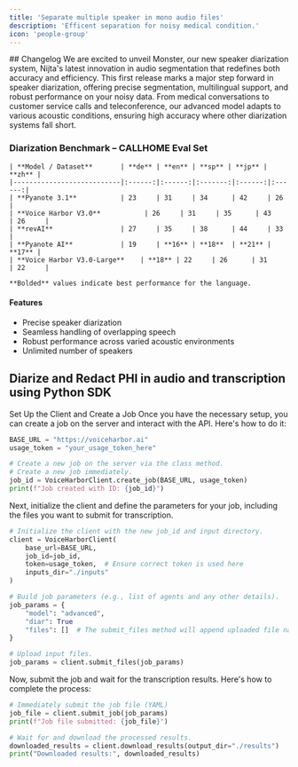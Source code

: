 ```yaml
---
title: 'Separate multiple speaker in mono audio files'
description: 'Efficent separation for noisy medical condition.'
icon: 'people-group'
---
```


<Update label="Mai 2025 Release" description="Speaker Diarization - Voice Harbor V3.0">
  ## Changelog
  We are excited to unveil Monster, our new speaker diarization system, Nijta's latest innovation in audio segmentation that redefines both accuracy and efficiency. This first release marks a major step forward in speaker diarization, offering precise segmentation, multilingual support, and robust performance on your noisy data. From medical conversations to customer service calls and teleconference, our advanced model adapts to various acoustic conditions, ensuring high accuracy where other diarization systems fall short.

  ### Diarization Benchmark – CALLHOME Eval Set
    
    | **Model / Dataset**       | **de** | **en** | **sp** | **jp** | **zh** |
    |---------------------------|:------:|:------:|:-------:|:------:|:------:|
    | **Pyanote 3.1**           | 23     | 31     | 34      | 42     | 26     |
    | **Voice Harbor V3.0**           | 26     | 31     | 35      | 43     | 26     |
    | **revAI**                 | 27     | 35     | 38      | 44     | 33     |
    | **Pyanote AI**            | 19     | **16** | **18**  | **21** | **17** |
    | **Voice Harbor V3.0-Large**    | **18** | 22     | 26      | 31     | 22     |
    
    **Bolded** values indicate best performance for the language.

  #### Features

  * Precise speaker diarization
  * Seamless handling of overlapping speech
  * Robust performance across varied acoustic environments
  * Unlimited number of speakers
</Update>

## Diarize and Redact PHI in audio and transcription using Python SDK

Set Up the Client and Create a Job
Once you have the necessary setup, you can create a job on the server and interact with the API. Here's how to do it:

```python
BASE_URL = "https://voiceharbor.ai"
usage_token = "your_usage_token_here"

# Create a new job on the server via the class method.
# Create a new job immediately.
job_id = VoiceHarborClient.create_job(BASE_URL, usage_token)
print(f"Job created with ID: {job_id}")
```
Next, initialize the client and define the parameters for your job, including the files you want to submit for transcription.

```python
# Initialize the client with the new job_id and input directory.
client = VoiceHarborClient(
    base_url=BASE_URL,
    job_id=job_id,
    token=usage_token,  # Ensure correct token is used here
    inputs_dir="./inputs"
)

# Build job parameters (e.g., list of agents and any other details).
job_params = {
    "model": "advanced",
    "diar": True
    "files": []  # The submit_files method will append uploaded file names.
}

# Upload input files.
job_params = client.submit_files(job_params)
```
Now, submit the job and wait for the transcription results. Here's how to complete the process:

```python
# Immediately submit the job file (YAML)
job_file = client.submit_job(job_params)
print(f"Job file submitted: {job_file}")

# Wait for and download the processed results.
downloaded_results = client.download_results(output_dir="./results")
print("Downloaded results:", downloaded_results)
```
